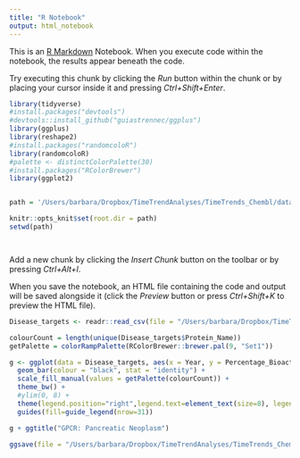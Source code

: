 ```yaml
---
title: "R Notebook"
output: html_notebook
---
```


This is an [R Markdown](http://rmarkdown.rstudio.com) Notebook. When you execute code within the notebook, the results appear beneath the code. 

Try executing this chunk by clicking the *Run* button within the chunk or by placing your cursor inside it and pressing *Ctrl+Shift+Enter*. 

```r



library(tidyverse)
#install.packages("devtools")
#devtools::install_github("guiastrennec/ggplus")
library(ggplus)
library(reshape2)
#install.packages("randomcoloR")
library(randomcoloR)
#palette <- distinctColorPalette(30)
#install.packages("RColorBrewer")
library(ggplot2)


path = '/Users/barbara/Dropbox/TimeTrendAnalyses/TimeTrends_Chembl/data_from_knime'

knitr::opts_knit$set(root.dir = path)
setwd(path)




```

Add a new chunk by clicking the *Insert Chunk* button on the toolbar or by pressing *Ctrl+Alt+I*.

When you save the notebook, an HTML file containing the code and output will be saved alongside it (click the *Preview* button or press *Ctrl+Shift+K* to preview the HTML file).
```r


Disease_targets <- readr::read_csv(file = "/Users/barbara/Dropbox/TimeTrendAnalyses/TimeTrends_Chembl/data_from_knime/GPCR_pancreatic_neoplasm_single_target.csv")

colourCount = length(unique(Disease_targets$Protein_Name))
getPalette = colorRampPalette(RColorBrewer::brewer.pal(9, "Set1"))

g <- ggplot(data = Disease_targets, aes(x = Year, y = Percentage_Bioactivities, fill = Protein_Name)) +
  geom_bar(colour = "black", stat = "identity") + 
  scale_fill_manual(values = getPalette(colourCount)) +
  theme_bw() +
  #ylim(0, 8) +
  theme(legend.position="right",legend.text=element_text(size=8), legend.key.size=unit(8,"point") ) +
  guides(fill=guide_legend(nrow=31))

g + ggtitle("GPCR: Pancreatic Neoplasm")

ggsave(file = "/Users/barbara/Dropbox/TimeTrendAnalyses/TimeTrends_Chembl/Results/Disease_trends/Disease_targets/GPCR_pancreatic_neoplasm_proteins.tiff", dpi = 300, device = "tiff")




```

